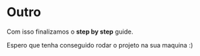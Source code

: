 # Outro

Com isso finalizamos o **step by step** guide.

Espero que tenha conseguido rodar o projeto na sua maquina :)
